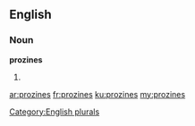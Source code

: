 ==English==

===Noun===
'''prozines'''

# {{plural of|prozine}}

[[Category:English plurals]]

[[ar:prozines]]
[[fr:prozines]]
[[ku:prozines]]
[[my:prozines]]